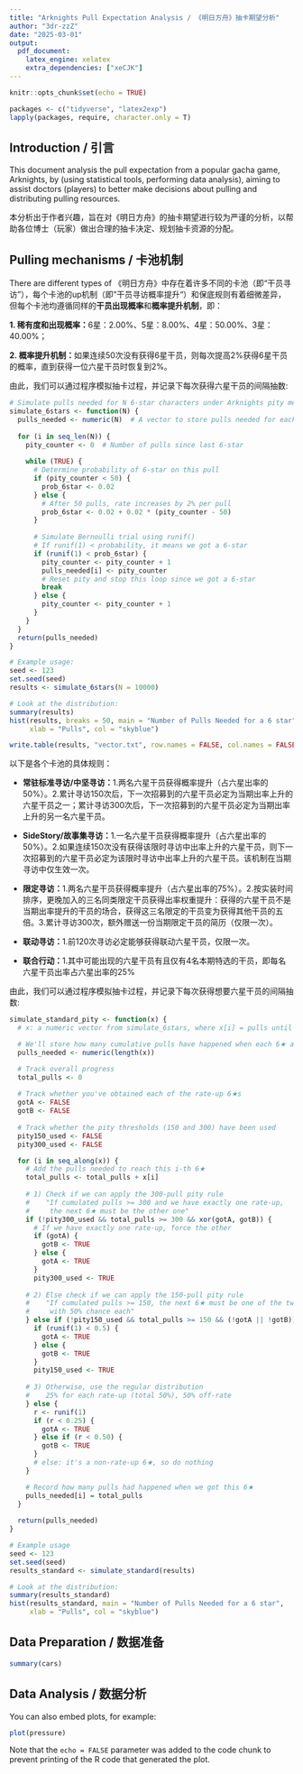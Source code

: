 ```yaml
---
title: "Arknights Pull Expectation Analysis / 《明日方舟》抽卡期望分析"
author: "3dr-zzZ"
date: "2025-03-01"
output:
  pdf_document:
    latex_engine: xelatex
    extra_dependencies: ["xeCJK"]
---
```


```r
knitr::opts_chunk$set(echo = TRUE)

packages <- c("tidyverse", "latex2exp")
lapply(packages, require, character.only = T)
```

## Introduction / 引言
This document analysis the pull expectation from a popular gacha game, Arknights, by (using statistical tools, performing data analysis), aiming to assist doctors (players) to better make decisions about pulling and distributing pulling resources.

本分析出于作者兴趣，旨在对《明日方舟》的抽卡期望进行较为严谨的分析，以帮助各位博士（玩家）做出合理的抽卡决定、规划抽卡资源的分配。

## Pulling mechanisms  / 卡池机制
There are different types of 
《明日方舟》中存在着许多不同的卡池（即“干员寻访”），每个卡池的up机制（即”干员寻访概率提升“）和保底规则有着细微差异，但每个卡池均遵循同样的**干员出现概率**和**概率提升机制**，即：

  **1. 稀有度和出现概率：**6星：2.00%、5星：8.00%、4星：50.00%、3星：40.00%；
  
  **2. 概率提升机制：**如果连续50次没有获得6星干员，则每次提高2%获得6星干员的概率，直到获得一位六星干员时恢复到2%。

由此，我们可以通过程序模拟抽卡过程，并记录下每次获得六星干员的间隔抽数:
```r
# Simulate pulls needed for N 6-star characters under Arknights pity mechanics
simulate_6stars <- function(N) {
  pulls_needed <- numeric(N)  # A vector to store pulls needed for each 6-star
  
  for (i in seq_len(N)) {
    pity_counter <- 0  # Number of pulls since last 6-star
    
    while (TRUE) {
      # Determine probability of 6-star on this pull
      if (pity_counter < 50) {
        prob_6star <- 0.02
      } else {
        # After 50 pulls, rate increases by 2% per pull
        prob_6star <- 0.02 + 0.02 * (pity_counter - 50)
      }
      
      # Simulate Bernoulli trial using runif()
      # If runif(1) < probability, it means we got a 6-star
      if (runif(1) < prob_6star) {
        pity_counter <- pity_counter + 1
        pulls_needed[i] <- pity_counter
        # Reset pity and stop this loop since we got a 6-star
        break
      } else {
        pity_counter <- pity_counter + 1
      }
    }
  }
  return(pulls_needed)
}

# Example usage:
seed <- 123
set.seed(seed)
results <- simulate_6stars(N = 10000)

# Look at the distribution:
summary(results)
hist(results, breaks = 50, main = "Number of Pulls Needed for a 6 star",
     xlab = "Pulls", col = "skyblue")
```
```r
write.table(results, "vector.txt", row.names = FALSE, col.names = FALSE)
```
以下是各个卡池的具体规则：

 - **常驻标准寻访/中坚寻访：**1.两名六星干员获得概率提升（占六星出率的50%）。2.累计寻访150次后，下一次招募到的六星干员必定为当期出率上升的六星干员之一；累计寻访300次后，下一次招募到的六星干员必定为当期出率上升的另一名六星干员。
 
 - **SideStory/故事集寻访：**1.一名六星干员获得概率提升（占六星出率的50%）。2.如果连续150次没有获得该限时寻访中出率上升的六星干员，则下一次招募到的六星干员必定为该限时寻访中出率上升的六星干员。该机制在当期寻访中仅生效一次。
 
 - **限定寻访：**1.两名六星干员获得概率提升（占六星出率的75%）。2.按实装时间排序，更晚加入的三名同类限定干员获得出率权重提升：获得的六星干员不是当期出率提升的干员的场合，获得这三名限定的干员变为获得其他干员的五倍。3.累计寻访300次，额外赠送一份当期限定干员的简历（仅限一次）。
 
 - **联动寻访：**1.前120次寻访必定能够获得联动六星干员，仅限一次。
 
 - **联合行动：**1.其中可能出现的六星干员有且仅有4名本期特选的干员，即每名六星干员出率占六星出率的25%

由此，我们可以通过程序模拟抽卡过程，并记录下每次获得想要六星干员的间隔抽数:
```r
simulate_standard_pity <- function(x) {
  # x: a numeric vector from simulate_6stars, where x[i] = pulls until the i-th 6★ in that simulation

  # We'll store how many cumulative pulls have happened when each 6★ arrives
  pulls_needed <- numeric(length(x))

  # Track overall progress
  total_pulls <- 0
  
  # Track whether you've obtained each of the rate-up 6★s
  gotA <- FALSE
  gotB <- FALSE
  
  # Track whether the pity thresholds (150 and 300) have been used
  pity150_used <- FALSE
  pity300_used <- FALSE

  for (i in seq_along(x)) {
    # Add the pulls needed to reach this i-th 6★
    total_pulls <- total_pulls + x[i]
    
    # 1) Check if we can apply the 300-pull pity rule
    #    "If cumulated pulls >= 300 and we have exactly one rate-up, 
    #     the next 6★ must be the other one"
    if (!pity300_used && total_pulls >= 300 && xor(gotA, gotB)) {
      # If we have exactly one rate-up, force the other
      if (gotA) {
        gotB <- TRUE
      } else {
        gotA <- TRUE
      }
      pity300_used <- TRUE
    
    # 2) Else check if we can apply the 150-pull pity rule
    #    "If cumulated pulls >= 150, the next 6★ must be one of the two rate-ups
    #     with 50% chance each"
    } else if (!pity150_used && total_pulls >= 150 && (!gotA || !gotB)) {
      if (runif(1) < 0.5) {
        gotA <- TRUE
      } else {
        gotB <- TRUE
      }
      pity150_used <- TRUE
    
    # 3) Otherwise, use the regular distribution
    #    25% for each rate-up (total 50%), 50% off-rate
    } else {
      r <- runif(1)
      if (r < 0.25) {
        gotA <- TRUE
      } else if (r < 0.50) {
        gotB <- TRUE
      } 
      # else: it's a non-rate-up 6★, so do nothing
    }

    # Record how many pulls had happened when we got this 6★
    pulls_needed[i] = total_pulls
  }
  
  return(pulls_needed)
}

# Example usage
seed <- 123
set.seed(seed)
results_standard <- simulate_standard(results)

# Look at the distribution:
summary(results_standard)
hist(results_standard, main = "Number of Pulls Needed for a 6 star",
     xlab = "Pulls", col = "skyblue")
```
 
## Data Preparation / 数据准备


```r
summary(cars)
```

## Data Analysis / 数据分析

You can also embed plots, for example:

```r
plot(pressure)
```

Note that the `echo = FALSE` parameter was added to the code chunk to prevent printing of the R code that generated the plot.
